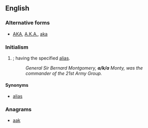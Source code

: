 {{also|aka|Aka|AKA|A.K.A.|åka|akā|āķa|Appendix:ISO 639-3 language codes}}
==English==
{{rft}}
===Alternative forms===
* [[AKA]], [[A.K.A.]], [[aka]]

===Initialism===
{{en-initialism}}

# {{initialism of|also known as|nodot=1}}; having the specified [[alias]].
#: ''General Sir Bernard Montgomery, '''a/k/a''' Monty, was the commander of the 21st Army Group.''

====Synonyms====
* [[alias]]

===Anagrams===
* [[aak#English|aak]]